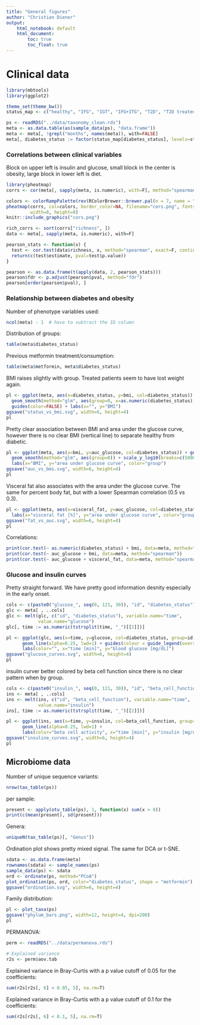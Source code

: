 ```yaml
---
title: "General figures"
author: "Christian Diener"
output:
    html_notebook: default
    html_document:
        toc: true
        toc_float: true
---
```


# Clinical data

```r
library(mbtools)
library(ggplot2)

theme_set(theme_bw())
status_map <- c("healthy", "IFG", "IGT", "IFG+ITG", "T2D", "T2D treated")

ps <- readRDS("../data/taxonomy_clean.rds")
meta <- as.data.table(as(sample_data(ps), "data.frame"))
meta <- meta[, !grepl("months", names(meta)), with=FALSE]
meta[, diabetes_status := factor(status_map[diabetes_status], levels=status_map)]
```

### Correlations between clinical variables

Block on upper left is insulin and glucose, small block in the center is obesity, large block in lower left is diet.

```r
library(pheatmap)
corrs <- cor(meta[, sapply(meta, is.numeric), with=F], method="spearman", use="pairwise.complete.obs")

colors <- colorRampPalette(rev(RColorBrewer::brewer.pal(n = 7, name = "RdBu")))(128)
pheatmap(corrs, col=colors, border_color=NA, filename="cors.png", fontsize=3,
         width=8, height=8)
knitr::include_graphics("cors.png")
```

```r
rich_corrs <- sort(corrs["richness", ])
data <- meta[, sapply(meta, is.numeric), with=F]

pearson_stats <- function(x) {
  test <- cor.test(data$richness, x, method="spearman", exact=F, continuity=T)
  return(c(test$estimate, pval=test$p.value))
}

pearson <- as.data.frame(t(apply(data, 2, pearson_stats)))
pearson$fdr <- p.adjust(pearson$pval, method="fdr")
pearson[order(pearson$pval), ]
```


### Relationship between diabetes and obesity

Number of phenotype variables used:

```r
ncol(meta) - 1  # have to subtract the ID column
```


Distribution of groups:

```r
table(meta$diabetes_status)
```

Previous metformin treatment/consumption:

```r
table(meta$metformin, meta$diabetes_status)
```


BMI raises slightly with group. Treated patients seem to have lost weight again.

```r
pl <- ggplot(meta, aes(x=diabetes_status, y=bmi, col=diabetes_status)) + geom_jitter(width=0.3) + 
  geom_smooth(method="glm", aes(group=0, x=as.numeric(diabetes_status))) +
  guides(color=FALSE) + labs(x="", y="BMI")
ggsave("status_vs_bmi.svg", width=6, height=4)
pl
```

Pretty clear association between BMI and area under the glucose curve, however there is no clear BMI (vertical line) to separate healthy from diabetic.

```r
pl <- ggplot(meta, aes(x=bmi, y=auc_glucose, col=diabetes_status)) + geom_point() + 
  geom_smooth(method="glm", aes(group=0)) + scale_y_log10(breaks=c(5000, 10000, 20000, 50000)) +
  labs(x="BMI", y="area under glucose curve", color="group")
ggsave("auc_vs_bmi.svg", width=6, height=4)
pl
```

Visceral fat also associates with the area under the glucose curve. The same for percent body fat, but with a lower Spearman correlation (0.5 vs 0.3).

```r
pl <- ggplot(meta, aes(x=visceral_fat, y=auc_glucose, col=diabetes_status)) + geom_point(alpha=0.5) + 
  labs(x="visceral fat [%]", y="area under glucose curve", color="group")
ggsave("fat_vs_auc.svg", width=6, height=4)
pl
```


Correlations:

```r
print(cor.test(~ as.numeric(diabetes_status) + bmi, data=meta, method="spearman"))
print(cor.test(~ auc_glucose + bmi, data=meta, method="spearman"))
print(cor.test(~ auc_glucose + visceral_fat, data=meta, method="spearman"))
```



### Glucose and insulin curves

Pretty straight forward. We have pretty good information desnity especially in the early onset.

```r
cols <- c(paste0("glucose_", seq(0, 121, 30)), "id", "diabetes_status")
glc <- meta[ , ..cols]
glc <- melt(glc, c("id", "diabetes_status"), variable.name="time",
            value.name="glucose")
glc[, time := as.numeric(tstrsplit(time, "_")[[2]])]

pl <- ggplot(glc, aes(x=time, y=glucose, col=diabetes_status, group=id)) +
      geom_line(alpha=0.25, lwd=1) + guides(colour = guide_legend(override.aes = list(alpha = 1))) +
      labs(color="", x="time [min]", y="blood glucose [mg/dL]")
ggsave("glucose_curves.svg", width=6, height=4)
pl
```

insulin curver better colored by beta cell function since there is no clear pattern when by group.

```r
cols <- c(paste0("insulin_", seq(0, 121, 30)), "id", "beta_cell_function")
ins <- meta[ , ..cols]
ins <- melt(ins, c("id", "beta_cell_function"), variable.name="time",
            value.name="insulin")
ins[, time := as.numeric(tstrsplit(time, "_")[[2]])]

pl <- ggplot(ins, aes(x=time, y=insulin, col=beta_cell_function, group=id)) +
      geom_line(alpha=0.25, lwd=1) +
      labs(color="beta cell activity", x="time [min]", y="insulin [mg/dL]") + viridis::scale_color_viridis()
ggsave("insuline_curves.svg", width=6, height=4)
pl

```

## Microbiome data

Number of unique sequence variants:

```r
nrow(tax_table(ps))
```

per sample:

```r
present <- apply(otu_table(ps), 1, function(x) sum(x > 0))
print(c(mean(present), sd(present)))
```

Genera:

```r
uniqueN(tax_table(ps)[, "Genus"])
```


Ordination plot shows pretty mixed signal. The same for DCA or t-SNE.

```r
sdata <- as.data.frame(meta)
rownames(sdata) <- sample_names(ps)
sample_data(ps) <- sdata
ord <- ordinate(ps, method="PCoA")
plot_ordination(ps, ord, color="diabetes_status", shape = "metformin") + labs(color="group")
ggsave("ordination.svg", width=6, height=4)
```

Family distribution:

```r
pl <- plot_taxa(ps)
ggsave("phylum_bars.png", width=12, height=4, dpi=200)
pl
```

PERMANOVA:

```r
perm <- readRDS("../data/permanova.rds")

# Explained variance
r2s <- perm$aov.tab
```

Explained variance in Bray-Curtis with a p value cutoff of 0.05 for the coefficients:

```r
sum(r2s[r2s[, 6] < 0.05, 5], na.rm=T)
```

Explained variance in Bray-Curtis with a p value cutoff of 0.1 for the coefficients:

```r
sum(r2s[r2s[, 6] < 0.1, 5], na.rm=T)
```

